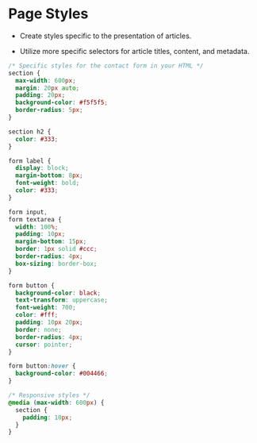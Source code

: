 # Page Styles

- Create styles specific to the presentation of articles.

- Utilize more specific selectors for article titles, content, and metadata.

```css
/* Specific styles for the contact form in your HTML */
section {
  max-width: 600px;
  margin: 20px auto;
  padding: 20px;
  background-color: #f5f5f5;
  border-radius: 5px;
}

section h2 {
  color: #333;
}

form label {
  display: block;
  margin-bottom: 8px;
  font-weight: bold;
  color: #333;
}

form input,
form textarea {
  width: 100%;
  padding: 10px;
  margin-bottom: 15px;
  border: 1px solid #ccc;
  border-radius: 4px;
  box-sizing: border-box;
}

form button {
  background-color: black;
  text-transform: uppercase;
  font-weight: 700;
  color: #fff;
  padding: 10px 20px;
  border: none;
  border-radius: 4px;
  cursor: pointer;
}

form button:hover {
  background-color: #004466;
}

/* Responsive styles */
@media (max-width: 600px) {
  section {
    padding: 10px;
  }
}

```